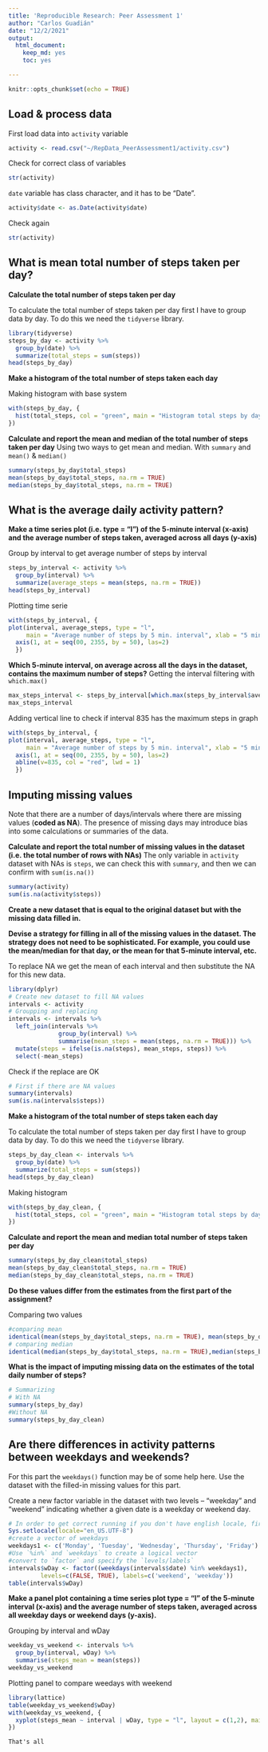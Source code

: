 ```yaml
---
title: 'Reproducible Research: Peer Assessment 1'
author: "Carlos Guadián"
date: "12/2/2021"
output: 
  html_document:
    keep_md: yes
    toc: yes

---
```


```r
knitr::opts_chunk$set(echo = TRUE)
```

## Load & process data
First load data into `activity` variable
```r
activity <- read.csv("~/RepData_PeerAssessment1/activity.csv")
```

Check for correct class of variables
```r
str(activity)
```

`date` variable has class character, and it has to be "Date".
```r
activity$date <- as.Date(activity$date)
```

Check again
```r
str(activity)
```

## What is mean total number of steps taken per day?
**Calculate the total number of steps taken per day**

To calculate the total number of steps taken per day first I have to group data by day. To do this we need the `tidyverse` library.
```r
library(tidyverse)
steps_by_day <- activity %>%
  group_by(date) %>%
  summarize(total_steps = sum(steps))
head(steps_by_day)
```

**Make a histogram of the total number of steps taken each day**

Making histogram with base system
```r
with(steps_by_day, {
  hist(total_steps, col = "green", main = "Histogram total steps by day", xlab = "Total steps")
})
```

**Calculate and report the mean and median of the total number of steps taken per day**
Using two ways to get mean and median. With `summary` and `mean()` & `median()`
```r
summary(steps_by_day$total_steps)
mean(steps_by_day$total_steps, na.rm = TRUE)
median(steps_by_day$total_steps, na.rm = TRUE)
```

## What is the average daily activity pattern?
**Make a time series plot (i.e. type = "l") of the 5-minute interval (x-axis) and the average number of steps taken, averaged across all days (y-axis)**

Group by interval to get average number of steps by interval
```r
steps_by_interval <- activity %>%
  group_by(interval) %>%
  summarize(average_steps = mean(steps, na.rm = TRUE))
head(steps_by_interval)
```

Plotting time serie
```r
with(steps_by_interval, {
plot(interval, average_steps, type = "l",
     main = "Average number of steps by 5 min. interval", xlab = "5 minutes Interval", ylab = "Average Steps", col = "blue", lwd = 1, frame.plot=FALSE, xaxt="n")
  axis(1, at = seq(00, 2355, by = 50), las=2)
  })
```

**Which 5-minute interval, on average across all the days in the dataset, contains the maximum number of steps?**
Getting the interval filtering with `which.max()`
```r
max_steps_interval <- steps_by_interval[which.max(steps_by_interval$average_steps),]
max_steps_interval
```
Adding vertical line to check if interval 835 has the maximum steps in graph
```r
with(steps_by_interval, {
plot(interval, average_steps, type = "l",
     main = "Average number of steps by 5 min. interval", xlab = "5 minutes Interval", ylab = "Average Steps", col = "blue", lwd = 1, frame.plot=FALSE, xaxt="n")
  axis(1, at = seq(00, 2355, by = 50), las=2)
  abline(v=835, col = "red", lwd = 1)
  })
```

## Imputing missing values
Note that there are a number of days/intervals where there are missing values (**coded as NA**). The presence of missing days may introduce bias into some calculations or summaries of the data.

**Calculate and report the total number of missing values in the dataset (i.e. the total number of rows with NAs)**
The only variable in `activity` dataset with NAs is `steps`, we can check this with `summary`, and then we can confirm with `sum(is.na())`
```r
summary(activity)
sum(is.na(activity$steps))
```

**Create a new dataset that is equal to the original dataset but with the missing data filled in.**

**Devise a strategy for filling in all of the missing values in the dataset. The strategy does not need to be sophisticated. For example, you could use the mean/median for that day, or the mean for that 5-minute interval, etc.**

To replace NA we get the mean of each interval and then substitute the NA for this new data.
```r
library(dplyr)
# Create new dataset to fill NA values
intervals <- activity
# Groupping and replacing
intervals <- intervals %>%
  left_join(intervals %>%
              group_by(interval) %>%
              summarise(mean_steps = mean(steps, na.rm = TRUE))) %>%
  mutate(steps = ifelse(is.na(steps), mean_steps, steps)) %>%
  select(-mean_steps)
```

Check if the replace are OK
```r
# First if there are NA values
summary(intervals)
sum(is.na(intervals$steps))
```

**Make a histogram of the total number of steps taken each day**

To calculate the total number of steps taken per day first I have to group data by day. To do this we need the `tidyverse` library.
```r
steps_by_day_clean <- intervals %>%
  group_by(date) %>%
  summarize(total_steps = sum(steps))
head(steps_by_day_clean)
```

Making histogram
```r
with(steps_by_day_clean, {
  hist(total_steps, col = "green", main = "Histogram total steps by day without NA", xlab = "Total steps")
})
```

**Calculate and report the mean and median total number of steps taken per day**
```r
summary(steps_by_day_clean$total_steps)
mean(steps_by_day_clean$total_steps, na.rm = TRUE)
median(steps_by_day_clean$total_steps, na.rm = TRUE)
```

**Do these values differ from the estimates from the first part of the assignment?**

Comparing two values
```r
#comparing mean
identical(mean(steps_by_day$total_steps, na.rm = TRUE), mean(steps_by_day_clean$total_steps, na.rm = TRUE))
# comparing median
identical(median(steps_by_day$total_steps, na.rm = TRUE),median(steps_by_day_clean$total_steps, na.rm = TRUE))
```

**What is the impact of imputing missing data on the estimates of the total daily number of steps?**

```r
# Summarizing
# With NA
summary(steps_by_day)
#Without NA
summary(steps_by_day_clean)
```


## Are there differences in activity patterns between weekdays and weekends?

For this part the `weekdays()` function may be of some help here. Use the dataset with the filled-in missing values for this part.

Create a new factor variable in the dataset with two levels – “weekday” and “weekend” indicating whether a given date is a weekday or weekend day.
```r
# In order to get correct running if you don't have english locale, first set up
Sys.setlocale(locale="en_US.UTF-8")
#create a vector of weekdays
weekdays1 <- c('Monday', 'Tuesday', 'Wednesday', 'Thursday', 'Friday')
#Use `%in%` and `weekdays` to create a logical vector
#convert to `factor` and specify the `levels/labels`
intervals$wDay <- factor((weekdays(intervals$date) %in% weekdays1), 
         levels=c(FALSE, TRUE), labels=c('weekend', 'weekday'))
table(intervals$wDay)
```

**Make a panel plot containing a time series plot type = "l" of the 5-minute interval (x-axis) and the average number of steps taken, averaged across all weekday days or weekend days (y-axis).**

Grouping by interval and wDay
```r
weekday_vs_weekend <- intervals %>%
  group_by(interval, wDay) %>%
  summarise(steps_mean = mean(steps))
weekday_vs_weekend
```

Plotting panel to compare weedays with weekend
```r
library(lattice)
table(weekday_vs_weekend$wDay)
with(weekday_vs_weekend, {
  xyplot(steps_mean ~ interval | wDay, type = "l", layout = c(1,2), main = "Comparing steps between weedays and weekends")
})
```
```That's all```
